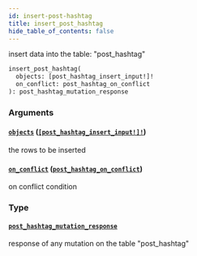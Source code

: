 ```yaml
---
id: insert-post-hashtag
title: insert_post_hashtag
hide_table_of_contents: false
---
```


insert data into the table: "post_hashtag"

```graphql
insert_post_hashtag(
  objects: [post_hashtag_insert_input!]!
  on_conflict: post_hashtag_on_conflict
): post_hashtag_mutation_response
```

### Arguments

#### [`objects`](#) ([`[post_hashtag_insert_input!]!`](../inputs/post-hashtag-insert-input))

the rows to be inserted

#### [`on_conflict`](#) ([`post_hashtag_on_conflict`](../inputs/post-hashtag-on-conflict))

on conflict condition

### Type

#### [`post_hashtag_mutation_response`](../objects/post-hashtag-mutation-response)

response of any mutation on the table "post_hashtag"
